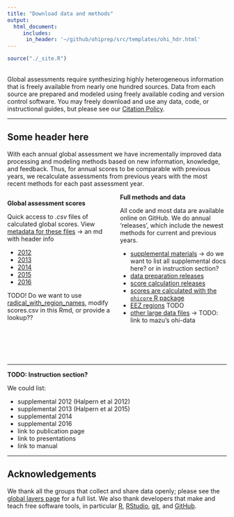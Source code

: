```yaml
---
title: "Download data and methods"
output: 
  html_document:
     includes: 
      in_header: '~/github/ohiprep/src/templates/ohi_hdr.html'
---
```


```r
source("./_site.R")
```
<!---From http://stackoverflow.com/questions/31753897/2-column-section-in-r-markdown:
Put in your css file or directly in rmarkdown--->
<style>
  .col2 {
    columns: 2 200px;         /* number of columns and width in pixels*/
    -webkit-columns: 2 200px; /* chrome, safari */
    -moz-columns: 2 200px;    /* firefox */
  }
</style>

<br>
Global assessments require synthesizing highly heterogeneous information that is freely available from nearly one hundred sources. Data from each source are prepared and modeled using freely available coding and version control software. You may freely download and use any data, code, or instructional guides, but please see our [Citation Policy](http://ohi-science.org/citation-policy/).  

-----

## Some header here

With each annual global assessment we have incrementally improved data processing and modeling methods based on new information, knowledge, and feedback. Thus, for annual scores to be comparable with previous years, we recalculate assessments from previous years with the most recent methods for each past assessment year. 


<div class="col2">
**Global assessment scores**

Quick access to *.csv* files of calculated global scores. View [metadata for these files]() -> an md with header info

- [2012]()
- [2013]()
- [2014]()
- [2015]()
- [2016]()

TODO! Do we want to use [radical_with_region_names](https://github.com/OHI-Science/ohi-global/blob/draft/global2016/radical_with_region_names_2016-11-17.csv), modify scores.csv in this Rmd, or provide a lookup?? 
<br>
<br>
<br>
<br>
<br>
<br>

**Full methods and data**

All code and most data are available online on GitHub. We do annual 'releases', which include the newest methods for current and previous years.

- [supplemental materials]() -> do we want to list all supplemental docs here? or in instruction section?
- [data preparation releases](https://github.com/OHI-Science/ohiprep/releases)
- [score calculation releases](https://github.com/OHI-Science/ohi-global/releases)
- [scores are calculated with the `ohicore` R package](https://github.com/OHI-Science/ohicore)
- [EEZ regions]() TODO
- [other large data files](https://mazu.nceas.ucsb.edu/ohi-data) -> TODO: link to mazu's ohi-data
<br>
<br>
<br>

</div>

----

**TODO: Instruction section?**

We could list: 

- supplemental 2012 (Halpern et al 2012)
- supplemental 2013 (Halpern et al 2015)
- supplemental 2014
- supplemental 2016
- link to publication page
- link to presentations
- link to manual

---- 

## Acknowledgements

We thank all the groups that collect and share data openly; please see the [global layers page](https://github.com/OHI-Science/ohi-global/layers.html) for a full list. We also thank developers that make and teach free software tools, in particular [R](https://cran.r-project.org/), [RStudio](https://www.rstudio.com), [git](https://git-scm.com/), and [GitHub](https://github.com/). 

